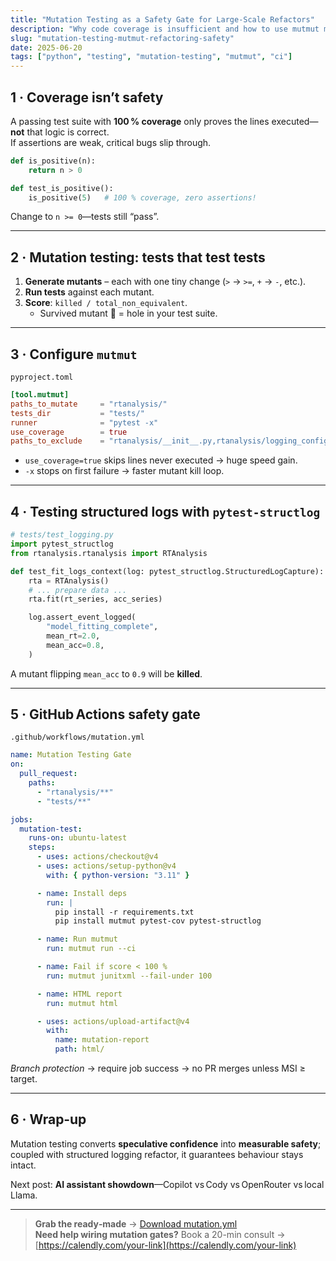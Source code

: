 ```yaml
---
title: "Mutation Testing as a Safety Gate for Large‑Scale Refactors"
description: "Why code coverage is insufficient and how to use mutmut mutation testing as a hard CI gate for your Python refactors."
slug: "mutation-testing-mutmut-refactoring-safety"
date: 2025-06-20
tags: ["python", "testing", "mutation-testing", "mutmut", "ci"]
---
```


## 1 · Coverage isn’t safety

A passing test suite with **100 % coverage** only proves the lines executed—**not** that logic is correct.  
If assertions are weak, critical bugs slip through.

```python
def is_positive(n):
    return n > 0

def test_is_positive():
    is_positive(5)   # 100 % coverage, zero assertions!
```

Change to `n >= 0`—tests still “pass”.

---

## 2 · Mutation testing: tests that test tests

1. **Generate mutants** – each with one tiny change (`>` → `>=`, `+` → `-`, etc.).  
2. **Run tests** against each mutant.  
3. **Score**: `killed / total_non_equivalent`.  
   * Survived mutant 🙁 = hole in your test suite.

---

## 3 · Configure `mutmut`

`pyproject.toml`

```toml
[tool.mutmut]
paths_to_mutate     = "rtanalysis/"
tests_dir           = "tests/"
runner              = "pytest -x"
use_coverage        = true
paths_to_exclude    = "rtanalysis/__init__.py,rtanalysis/logging_config.py"
```

* `use_coverage=true` skips lines never executed → huge speed gain.  
* `-x` stops on first failure → faster mutant kill loop.

---

## 4 · Testing structured logs with `pytest-structlog`

```python
# tests/test_logging.py
import pytest_structlog
from rtanalysis.rtanalysis import RTAnalysis

def test_fit_logs_context(log: pytest_structlog.StructuredLogCapture):
    rta = RTAnalysis()
    # ... prepare data ...
    rta.fit(rt_series, acc_series)

    log.assert_event_logged(
        "model_fitting_complete",
        mean_rt=2.0,
        mean_acc=0.8,
    )
```

A mutant flipping `mean_acc` to `0.9` will be **killed**.

---

## 5 · GitHub Actions safety gate

`.github/workflows/mutation.yml`

```yaml
name: Mutation Testing Gate
on:
  pull_request:
    paths:
      - "rtanalysis/**"
      - "tests/**"

jobs:
  mutation-test:
    runs-on: ubuntu-latest
    steps:
      - uses: actions/checkout@v4
      - uses: actions/setup-python@v4
        with: { python-version: "3.11" }

      - name: Install deps
        run: |
          pip install -r requirements.txt
          pip install mutmut pytest-cov pytest-structlog

      - name: Run mutmut
        run: mutmut run --ci

      - name: Fail if score < 100 %
        run: mutmut junitxml --fail-under 100

      - name: HTML report
        run: mutmut html

      - uses: actions/upload-artifact@v4
        with:
          name: mutation-report
          path: html/
```

*Branch protection* → require job success → no PR merges unless MSI ≥ target.

---

## 6 · Wrap‑up

Mutation testing converts **speculative confidence** into **measurable safety**; coupled with structured logging refactor, it guarantees behaviour stays intact.

Next post: **AI assistant showdown**—Copilot vs Cody vs OpenRouter vs local Llama.

---

> **Grab the ready‑made** → [Download mutation.yml](https://your-link/mutation.yml)  
> **Need help wiring mutation gates?** Book a 20-min consult → [https://calendly.com/your-link](https://calendly.com/your-link)
